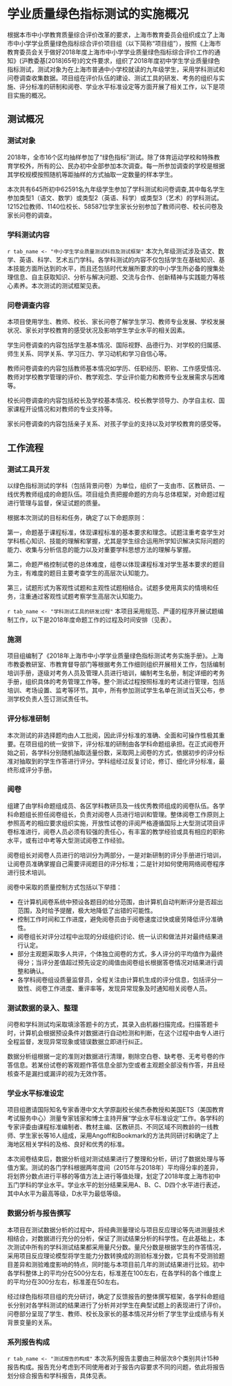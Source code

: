 
<!-- chapter 1 project summary -->

\mytext

# 学业质量绿色指标测试的实施概况

根据本市中小学教育质量综合评价改革的要求，上海市教育委员会组织成立了上海市中小学学业质量绿色指标综合评价项目组（以下简称“项目组”），按照《上海市教育委员会关于做好2018年度上海市中小学学业质量绿色指标综合评价工作的通知》(沪教委基[2018]65号)的文件要求，组织了2018年度初中学生学业质量绿色指标测试，测试对象为在上海市普通中小学校就读的九年级学生，采用学科测试和问卷调查收集数据。项目组在评价队伍的建设、测试工具的研发、考务的组织与实施、评分标准的研制和阅卷、学业水平标准设定等方面开展了相关工作，以下是项目实施的概况。

## 测试概况

### 测试对象

2018年，全市16个区均抽样参加了“绿色指标”测试。除了体育运动学校和特殊教育学校外，所有的公、民办初中全部参加本次调查。每一所参加调查的学校是根据其学校规模按照随机等距抽样的方式抽取一定数量的样本学生。

本次共有645所初中62591名九年级学生参加了学科测试和问卷调查,其中每名学生参加类型1（语文、数学）或类型2（英语、科学）或类型3（艺术）的学科测试。12152位教师、1140位校长、58587位学生家长分别参加了教师问卷、校长问卷及家长问卷的调查。


### 学科测试内容

`r tab_name <- "中小学生学业质量测试科目及测试框架"`
本次九年级测试涉及语文、数学、英语、科学、艺术五门学科。各学科测试的内容不仅包括学生在基础知识、基本技能方面所达到的水平，而且还包括时代发展所要求的中小学生所必备的搜集处理信息、自主获取知识、分析与解决问题、交流与合作、创新精神与实践能力等核心素养。本次测试的测试框架见表\ref{tab: `r tab_name`}。

\begin{itshape}
\mytable
\begin{longtable}{|l|l|l|l|l|}
\caption{`r tab_name`} \label{tab: `r tab_name`} \\  \hline

 & \multicolumn{2}{c|}{\mytablehead{内容}} &  \multicolumn{2}{c|}{\mytablehead{能力\footnote{本表格中的科学学科为考查的维度。}}} \\  \hline

\multirow{5}{*}{\mytablehead{语文}}  & \multicolumn{2}{l|}{\makecell{积累与运用}} & \multicolumn{2}{l|}{\makecell[l]{读准字音\\认清字形\\理解词义\\积累和运用常见古诗文}}  \\  \cline{2-5}
 & \multirow{3}{*}{阅读} & 获取信息 & \multicolumn{2}{l|}{\multirow{2}{*}{\makecell[l]{整体感知\\提取信息\\形成解释\\合理使用信息并做出评价}}}  \\ \cline{3-3}
& & 获得文学体验 & \multicolumn{2}{l|}{}  \\ \cline{3-3}
& & 完成任务 & \multicolumn{2}{l|}{}   \\  \cline{2-5}
& \multicolumn{2}{l|}{写作} & \multicolumn{2}{l|}{\makecell[l]{能根据表达的需要，选取恰当的作文材料\\能有条理地安排文章的结构\\能具体明确、文从字顺地表达自己的意思}} \\  \hline

\multirow{2}{*}{\mytablehead{数学}} & \multicolumn{2}{l|}{\multirow{2}{*}{\makecell[l]{数与运算\\方程与代数\\图形与几何\\函数与分析\\数据整理与概率统计}}} & 过程分量 & \makecell[l]{辨识\\调用\\反思\\问题解决} \\  \cline{4-5}
& \multicolumn{2}{l|}{} & 方法分量 & \makecell[l]{运算求解
推理论证\\空间想象\\数学表达\\数据处理\\提出问题\\工具运用\\数学建模} \\ \hline

\end{longtable}
\end{itshape}


### 问卷调查内容

本项目使用学生、教师、校长、家长问卷了解学生学习、教师专业发展、学校发展状况、家长对学校教育的感受状况及影响学生学业水平的相关因素。

学生问卷调查的内容包括学生基本情况、国际视野、品德行为、对学校的归属感、师生关系、同学关系、学习压力、学习动机和学习自信心等。

教师问卷调查的内容包括教师基本情况如学历、任职经历、职称、工作感受情况、教师对学校教学管理的评价、教学观念、学业评价能力和教师专业发展需求与困难等。

校长问卷调查的内容包括校长及学校基本情况、校长教学领导力、办学自主权、国家课程开设情况和对教师的专业支持等。

家长问卷调查的内容包括亲子关系、对孩子学业的支持以及对学校教育的感受等。


## 工作流程

### 测试工具开发

以绿色指标测试的学科（包括背景问卷）为单位，组织了一支由市、区教研员、一线优秀教师组成的命题队伍。项目组负责把握命题的方向与总体框架，对命题过程进行管理与监督，保证试题的质量。

根据本次测试的目标和任务，确定了以下命题原则：

第一，命题基于课程标准，体现课程标准的基本要求和理念。试题注重考查学生对学科核心知识、技能的理解和掌握，尤其是学生综合运用所学知识解决实际问题的能力、收集与分析信息的能力以及对重要学科思想方法的理解与掌握。

第二，命题严格控制试卷的总体难度，组卷以体现课程标准对学生基本要求的题目为主，有难度的题目主要考查学生的高层次认知能力。

第三，试题形式为客观性试题和主观性试题相结合。试题多使用真实的情境和任务，注重通过客观性试题考察学生高层次认知能力。


`r tab_name <- "学科测试工具的研发过程" `
本项目采用规范、严谨的程序开展试题编制工作，以下是2018年度命题工作的过程及时间安排（见表\ref{tab: `r tab_name`}）。

\begin{itshape}
\mytable
\begin{longtable}{m{13cm}r}
\caption{`r tab_name`} \label{tab: `r tab_name`} \\ \hline

\multicolumn{1}{c}{\multirow{2}{*}{\mytablehead{测试工具的研发}}} & \mytablehead{时间节点} \\
  & \mytablehead{(2018年)} \\ \hline

绿色指标总项目组正式启动测试工具的研发工作 & 3月16日 \\
各学科命题组研讨各学科测试框架，依据往年测试情况对测试框架进行修订完善  & 3月17-25日 \\
外请专家对各学科命题组提交的学科测试框架进行审议 & 3月26日 \\
各学科命题组依据测试框架研制出用于预测试的三套试卷 & 3月-5月  \\
试题审查专家对三套试卷进行审查并向学科反馈试题审议结果 & 5月21日 \\
学科命题组对试题进行修订  & 5月-6月 \\
项目组赴外省开展100人预测试工作 & 6月29日 \\
各学科命题组组织不少于6名学生参加试题访谈，依据学生反馈意见对试题进行调整与修改 & 7月1-5日 \\
数据分析组根据预测试数据对试题进行分析并撰写分析报告 & 7月-8月 \\
学科命题组依据预测试数据分析结果，对试题进行修订和筛选，组成两套试卷  & 8月27-29日 \\
召开专家审议会议，对各学科测试卷和背景问卷进行评审，各学科命题组根据评审意见对试题进行修订及优化  & 9月25日 \\
各学科命题组依据评审结果对试题进行优化及适应性调整，最终确定正式卷和备用卷 & 9月26-27日 \\

\hline 
\end{longtable}
\end{itshape}

### 施测

项目组编制了《2018年上海市中小学学业质量绿色指标测试考务实施手册》。上海市教委教研室、市教育督导部门等根据考务工作细则组织开展相关工作，包括编制培训手册，逐级对考务人员及管理人员进行培训，编制考生名册，制定详细的考务手册，组织具体的考务管理工作等。整个测试过程按照标准的考试进行管理，包括培训、考场设置、监考等环节。其中，所有参加测试学生名单在测试当天公布，参测学校负责人签订测试责任书。

### 评分标准研制

本次测试的非选择题均由人工批阅，因此评分标准的准确、全面和可操作性极其重要。在项目组的统一安排下，评分标准的研制由各学科命题组承担。在正式阅卷开始之前，各学科分别随机抽取适量份数，采取网上阅卷的方式，依据初步的评分标准对抽取到的学生作答进行评分。学科组经过反复讨论，修订、细化评分标准，最终形成评分手册。

### 阅卷

组建了由学科命题组成员、各区学科教研员及一线优秀教师组成的阅卷队伍。各学科命题组长担任阅卷组长，负责对阅卷人员进行培训和管理。整体阅卷工作原则上参照高考的相应要求组织实施，开放性试卷的评阅严格遵循国际上大型测试项目评卷标准进行，阅卷人员必须有较强的责任心，有丰富的教学经验或具有相应的职称水平，或有过中考等大型测试阅卷工作经验。

阅卷组长对阅卷人员进行的培训分为两部分，一是对新研制的评分手册进行培训，让阅卷员准确掌握自己需要评阅题目的评分标准；二是针对如何使用网络阅卷程序进行技术培训。

阅卷中采取的质量控制方式包括以下举措：

- 在计算机阅卷系统中预设各题目的给分范围，由计算机自动判断评分是否超出范围，及时给予提醒，极大地降低了出错的可能性。
- 控制工作时间和工作进度，避免阅卷员由于阅卷速度过快或疲劳降低评分准确性。
- 阅卷组长对评分过程中出现的分歧组织讨论、统一认识和做法并对最终结果进行认定。
- 部分主观题采取多人共评，个体独立阅卷的方式，多人评分的平均值作为最终得分；当评分差值超过预先设定的阈值由阅卷组长根据答卷情况对结果进行调整和确认。
- 各学科阅卷组设质量监督员，全程关注由计算机生成的评分信息，包括评分一致性、阅卷工作进度、重评率等，发现异常现象及时通知相关阅卷人员。


### 测试数据的录入、整理

问卷和学科测试均采取填涂答题卡的方式，其录入由机器扫描完成。扫描答题卡时，计算机会根据预设条件对数据进行自动检测和判断，在这个过程中由专人进行全程监督，发现异常现象或错误数据立即进行纠正。

数据分析组根据一定的准则对数据进行清理，剔除空白卷、缺考卷、无考号卷的作答信息。若某份试卷的客观题作答信息全部为空或者主观题全部没有作答，并且经核查不是漏扫或漏评的视为无效作答。


### 学业水平标准设定

项目组邀请国际知名专家香港中文大学原副校长侯杰泰教授和美国ETS（美国教育考试服务中心）测量专家钱家和博士主持开展“学业水平标准设定”工作。各学科的专家评委由课程标准编制者、教材主编、区教研员、不同区域不同教龄的一线教师、学生家长等16人组成，采用Angoff和Bookmark的方法共同研讨和确定了上海地区相关学科的及格、良好和优秀的标准。

本次阅卷结束后，数据分析组对测试结果进行了整理和分析，研讨了数据处理与等值方案。测试的各门学科根据两年度间（2015年与2018年）平均得分率的差异，将划界分数点进行平移的等值方法上进行等值处理，划定了2018年度上海市初中五门学科的学业水平。学业水平的划分结果采用A、B、C、D四个水平进行表述，其中A水平为最高等级，D水平为最低等级。


### 数据分析与报告撰写

本项目在测试数据分析的过程中，将经典测量理论与项目反应理论等先进测量技术相结合，对数据进行充分的分析，保证了测试结果分析的科学性。在此基础上，本次测试中所有的学科测试结果都采用量尺分数。量尺分数是根据学生的作答情况，采用项目反应理论模型将学生能力分数转换成的测验标准分数，它具有不受测验题目差异和测验难度影响的特点，同时能与本项目前几年的测试结果进行比较。初中各学科整体上的平均分在500分左右，标准差在100左右，在各学科的各个维度上的平均分在300分左右，标准差在50左右。

经过绿色指标项目组的充分研讨，确定了反馈报告的整体撰写框架，各学科命题组长分别对各学科测试的结果进行了分析并对学生在典型试题上的表现进行了评价。问卷部分呈现了学生、教师、校长及家长的基本情况并分析了学生学业成绩与有关背景变量的关系。


### 系列报告构成

`r tab_name <- "测试报告的构成" `
本次系列报告主要由三种层次8个类别共计15种报告构成。报告充分考虑到不同使用者对于报告内容要求不同的问题，依此将报告划分综合报告和学科报告，具体见表\ref{tab: `r tab_name`}。

\begin{table}[H]
\centering

\caption{`r tab_name`} \label{tab: `r tab_name`}
\itshape
\mytable

\begin{tabularx}{\textwidth}{|r|c|c|c|X|}

\hline
 \multicolumn{1}{|c|}{\multirow{2}{*}{\mytablehead{名称}}}  &  \multicolumn{3}{c|}{\mytablehead{报告层次}} &  \multicolumn{1}{c|}{\multirow{2}{*}{\mytablehead{对象}}}\\  \cline{2-4}
     &   \mytablehead{市级}  & \mytablehead{区级} & \mytablehead{学校} &  \\      \hline

绿色指标基础数据报告 & √  & √ & & \multirow{2}{*}{教育决策者、教科研人员等} \\ \cline{1-4}
绿色指标指数报告 & √  & √ & &  \\ \hline
绿色指标学校报告 &   &  & √ & 校长、教师等 \\ \hline
初中语文学科报告 & √  & √ & & \multirow{5}{*}{学科教研员、教师等} \\ \cline{1-4}
初中数学学科报告 & √  & √ & &  \\  \cline{1-4}
初中英语学科报告 & √  & √ & &  \\  \cline{1-4}
初中科学学科报告 & √  & √ & &  \\  \cline{1-4}
初中艺术学科报告 & √  & √ & &  \\  \hline

\end{tabularx}
\end{table}

<!-- end of chapter 1 project summary -->
